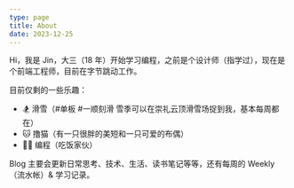 ```yaml
---
type: page
title: About
date: 2023-12-25
---
```


Hi，我是 Jin，大三（18 年）开始学习编程，之前是个设计师（指学过），现在是个前端工程师，目前在字节跳动工作。

目前仅剩的一些乐趣：
 - 🏂 滑雪（#单板 #一顺刻滑 雪季可以在崇礼云顶滑雪场捉到我，基本每周都在）
 - 🐱 撸猫（有一只很胖的美短和一只可爱的布偶）
 - 👨‍💻 编程（吃饭家伙）

Blog 主要会更新日常思考、技术、生活、读书笔记等等，还有每周的 Weekly（流水帐）& 学习记录。